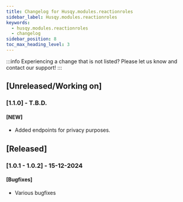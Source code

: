 ```yaml
---
title: Changelog for Husqy.modules.reactionroles
sidebar_label: Husqy.modules.reactionroles
keywords:
  - husqy.modules.reactionroles
  - changelog
sidebar_position: 8
toc_max_heading_level: 3
---
```


:::info
Experiencing a change that is not listed? Please let us know and contact our support!
:::

## [Unreleased/Working on]

### [1.1.0] - T.B.D.

#### [NEW]

- Added endpoints for privacy purposes.

## [Released]

### [1.0.1 - 1.0.2] - 15-12-2024

#### [Bugfixes]

- Various bugfixes
